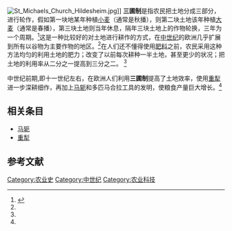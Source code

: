 [[File:St_Michaels_Church_Hildesheim.jpg|thumb]]]]
'''三圃制'''是指农民把土地分成三部分，进行轮作，假如第一块地某年种植[[小麦|小麦]]（通常是秋播），则第二块土地该年种植[[大麦|大麦]]（通常是春播），第三块土地则当年休息，隔年三块土地上的作物轮换，三年为一个周期。<ref name="sjxd">{{cite book zh| author =（美）R.R.帕尔默(R.R.Palmer) （何兆武 孙福生等译） | title = 现代世界史 | publisher = 世界图书出版公司 | date = 2009-4 | location = 北京 | pages = 26| url = | doi = | id = | isbn = 978 7 5062 9536 9 }}</ref>这是一种比较好的对土地进行耕作的方式，在[[中世纪|中世纪]]的欧洲几乎扩展到所有以谷物为主要作物的地区。<ref name="sjxd"/>在人们还不懂得使用[[肥料|肥料]]之前，农民采用这种方法均匀的利用土地的肥力；改变了以前每次耕种一半土地，甚至更少的状况；把土地的利用率从二分之一提高到三分之二。 <ref name="sjxd"/>

中世纪前期,即十一世纪左右，在欧洲人们利用'''三圃制'''提高了土地效率，使用[[重犁|重犁]]进一步深耕细作，再加上[[马轭|马轭]]和多匹马合拉工具的发明，使粮食产量巨大增长。<ref name="sjxd"/>

== 相关条目 ==
*[[马轭|马轭]]
*[[重犁|重犁]]

== 参考文献 ==
<references/>

{{農業小作品}}
{{歷史小作品}}

[[Category:农业史|Category:农业史]]
[[Category:中世纪|Category:中世纪]]
[[Category:农业科技|Category:农业科技]]